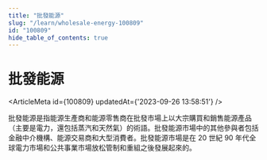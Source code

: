 ```yaml
---
title: "批發能源"
slug: "/learn/wholesale-energy-100809"
id: "100809"
hide_table_of_contents: true
---
```



# 批發能源

<ArticleMeta id={100809} updatedAt={'2023-09-26 13:58:51'} />
<div className='border-solid border-b border-t-0 my-4 border-[var(--ifm-color-gray-300)]' />

批發能源是指能源生產商和能源零售商在批發市場上以大宗購買和銷售能源產品（主要是電力，還包括蒸汽和天然氣）的術語。批發能源市場中的其他參與者包括金融中介機構、能源交易商和大型消費者。批發能源市場是在 20 世紀 90 年代全球電力市場和公共事業市場放松管制和重組之後發展起來的。
